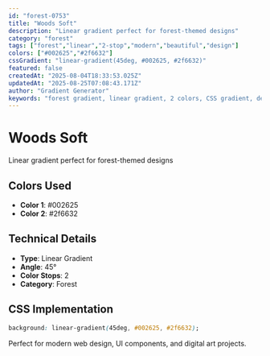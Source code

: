 ```yaml
---
id: "forest-0753"
title: "Woods Soft"
description: "Linear gradient perfect for forest-themed designs"
category: "forest"
tags: ["forest","linear","2-stop","modern","beautiful","design"]
colors: ["#002625","#2f6632"]
cssGradient: "linear-gradient(45deg, #002625, #2f6632)"
featured: false
createdAt: "2025-08-04T18:33:53.025Z"
updatedAt: "2025-08-25T07:08:43.171Z"
author: "Gradient Generator"
keywords: "forest gradient, linear gradient, 2 colors, CSS gradient, design, #002625, #2f6632"
---
```


# Woods Soft

Linear gradient perfect for forest-themed designs

## Colors Used
- **Color 1**: #002625
- **Color 2**: #2f6632

## Technical Details
- **Type**: Linear Gradient
- **Angle**: 45°
- **Color Stops**: 2
- **Category**: Forest

## CSS Implementation
```css
background: linear-gradient(45deg, #002625, #2f6632);
```

Perfect for modern web design, UI components, and digital art projects.
